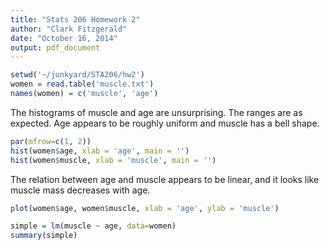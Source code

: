 ```yaml
---
title: "Stats 206 Homework 2"
author: "Clark Fitzgerald"
date: "October 16, 2014"
output: pdf_document
---
```



```r
setwd('~/junkyard/STA206/hw2')
women = read.table('muscle.txt')
names(women) = c('muscle', 'age')
```

The histograms of muscle and age are unsurprising. The ranges are as expected. Age appears to be roughly uniform and muscle has a bell shape.

```r
par(mfrow=c(1, 2))
hist(women$age, xlab = 'age', main = '')
hist(women$muscle, xlab = 'muscle', main = '')
```

The relation between age and muscle appears to be linear, and it looks like muscle
mass decreases with age.

```r
plot(women$age, women$muscle, xlab = 'age', ylab = 'muscle')
```

```r
simple = lm(muscle ~ age, data=women)
summary(simple)
```
